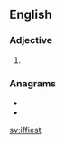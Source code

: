 ==English==

===Adjective===
{{head|en|adjective superlative form}}

# {{en-superlative of|iffy}}

===Anagrams===
* {{l|en|fifties}}
* {{l|en|stiffie}}

[[sv:iffiest]]
